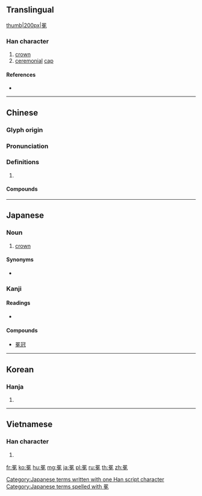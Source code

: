 {{character info/new}}
==Translingual==
[[file:Benkan.jpg|thumb|200px|冕]]

===Han character===
{{Han char|rn=13|rad=冂|as=09|sn=11|four=60416|canj=ANAU|ids=⿱冃免 <small>(GTJV)</small>,⿱日免 <small>(K)</small>}}

# [[crown]]
# [[ceremonial]] [[cap]]

====References====
* {{Han ref|kx=0129.300|dkj=01545|hdz=21514.060|uh=5195|ud=20885|bh=B0C3|bd=45251}}

----

==Chinese==
{{zh-forms}}

===Glyph origin===
{{Han etym}}

===Pronunciation===
{{zh-pron
|m=miǎn
|c=min5
|mc=y
|oc=y
|cat=
}}

===Definitions===
{{zh-hanzi}}

# {{rfdef|zh}}

====Compounds====
{{zh-der|冕旒|冕服|冠冕|冠冕堂皇|冠冕衣裳|加冕|北冕座|南州冠冕|弁冕|旒冕|日冕|服冕乘軒|毳冕|沐猴冠冕|無冕王|王冕|紱冕|衛冕|袞冕|裂冠毀冕|軒冕|鷩冕|黻冕}}

----

==Japanese==

===Noun===
{{ja-noun|べん}}

# [[crown]]

====Synonyms====
* {{l|ja|冕冠}}

===Kanji===
{{ja-kanji|grade=|rs=冂09}}

====Readings====
* {{ja-readings|on=[[べん]] ([[ben]]), [[めん]] ([[men]])|kun=[[かんむり]] ([[kammuri]])}}

====Compounds====
* [[冕冠]]

[[Category:Japanese terms written with one Han script character]]
[[Category:Japanese terms spelled with 冕]]

----

==Korean==

===Hanja===
{{ko-hanja|hangeul=면|rv=myeon|mr=myŏn}}

# {{defn|lang=ko|sort=冂09}}

----

==Vietnamese==

===Han character===
{{vi-hantu|[[miện]], [[mịn]]|rs=冂09}}

# {{defn|lang=vi|sort=冂09}}

[[fr:冕]]
[[ko:冕]]
[[hu:冕]]
[[mg:冕]]
[[ja:冕]]
[[pl:冕]]
[[ru:冕]]
[[th:冕]]
[[zh:冕]]